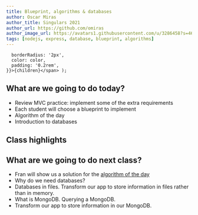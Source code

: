 ```yaml
---
title: Blueprint, algorithms & databases
author: Oscar Miras
author_title: Singulars 2021
author_url: https://github.com/omiras
author_image_url: https://avatars1.githubusercontent.com/u/3286458?s=460&v=4
tags: [nodejs, express, database, blueprint, algorithms]
---
```


      borderRadius: '2px',
      color: color,
      padding: '0.2rem',
    }}>{children}</span> );

## __<Highlight color="#ff8000">What are we going to do today?</Highlight>__


* Review MVC practice: implement some of the extra requirements
* Each student will choose a blueprint to implement
* Algorithm of the day
* Introduction to databases

## __<Highlight color="#ff8000">Class highlights</Highlight>__ 



## __<Highlight color="#ff8000">What are we going to do next class?</Highlight>__

* Fran will show us a solution for the [algorithm of the day](https://www.codewars.com/kata/5697fb83f41965761f000052
)
* Why do we need databases?
* Databases in files. Transform our app to store information in files rather than in memory.
* What is MongoDB. Querying a MongoDB.
* Transform our app to store information in our MongoDB.
